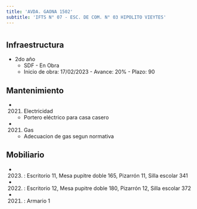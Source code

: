 ```yaml
---
title: 'AVDA. GAONA 1502'
subtitle: 'IFTS N° 07 - ESC. DE COM. N° 03 HIPOLITO VIEYTES'
---
```


#
## Infraestructura

* 2do año 
    + SDF - En Obra 
    + Inicio de obra: 17/02/2023 - Avance: 20% - Plazo: 90 






## Mantenimiento

*  (2021) Electricidad 
    + Portero eléctrico para casa casero

*  (2021) Gas 
    + Adecuacion de gas segun normativa





## Mobiliario

*  (2023) : Escritorio 11, Mesa pupitre doble 165, Pizarrón 11, Silla escolar 341 

*  (2022) : Escritorio 12, Mesa pupitre doble 180, Pizarrón 12, Silla escolar 372 

*  (2021) : Armario 1 



